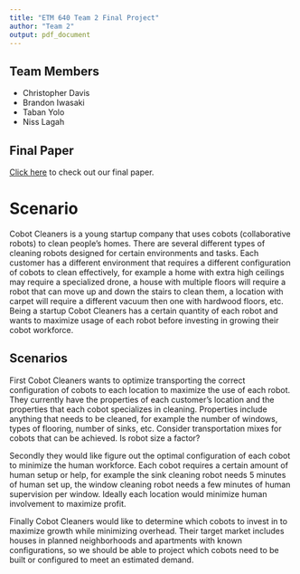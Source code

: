 ```yaml
---
title: "ETM 640 Team 2 Final Project"
author: "Team 2"
output: pdf_document
---
```


## Team Members

- Christopher Davis
- Brandon Iwasaki
- Taban Yolo
- Niss Lagah

## Final Paper

[Click here](https://docs.google.com/document/d/14RsYIWRkcGrVW3ZvBQ0Zhixd4qoAOTht5TTymMF9xBg/edit) to check out our final paper.

# Scenario

Cobot Cleaners is a young startup company that uses cobots (collaborative robots) to clean people's homes. There are several different types of cleaning robots designed for certain environments and tasks. Each customer has a different environment that requires a different configuration of cobots to clean effectively, for example a home with extra high ceilings may require a specialized drone, a house with multiple floors will require a robot that can move up and down the stairs to clean them, a location with carpet will require a different vacuum then one with hardwood floors, etc. Being a startup Cobot Cleaners has a certain quantity of each robot and wants to maximize usage of each robot before investing in growing their cobot workforce.

## Scenarios

First Cobot Cleaners wants to optimize transporting the correct configuration of cobots to each location to maximize the use of each robot. They currently have the properties of each customer's location and the properties that each cobot specializes in cleaning. Properties include anything that needs to be cleaned, for example the number of windows, types of flooring, number of sinks, etc. Consider transportation mixes for cobots that can be achieved. Is robot size a factor?

Secondly they would like figure out the optimal configuration of each cobot to minimize the human workforce. Each cobot requires a certain amount of human setup or help, for example the sink cleaning robot needs 5 minutes of human set up, the window cleaning robot needs a few minutes of human supervision per window. Ideally each location would minimize human involvement to maximize profit.

Finally Cobot Cleaners would like to determine which cobots to invest in to maximize growth while minimizing overhead. Their target market includes houses in planned neighborhoods and apartments with known configurations, so we should be able to project which cobots need to be built or configured to meet an estimated demand.

